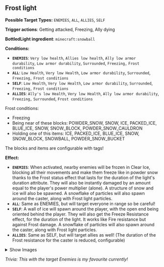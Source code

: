 ## <Asset location="lightwithin:particle/frost_light" title="Frost light"/> Frost light <Asset location="lightwithin:particle/frost_light" title="Frost light"/>

**Possible Target  Types:** `ENEMIES`, `ALL`, `ALLIES`, `SELF`

**Trigger actions**: Getting attacked, Freezing, Ally dying

**BottledLight ingredient**: `minecraft:snowball`

**Conditions:** 
- **`ENEMIES`**: `Very low health`, `Allies low health`, `Ally low armor durability`, `Low armor durability`, `Surrounded`, `Freezing,` `Frost conditions`
- **`ALL`**: `Low Health`, `Very low Health`, `Low armor durability`, `Surrounded`, `Freezing,` `Frost conditions`
- **`SELF`**: `Low Health`, `Very low Health`, `Low armor durability`, `Surrounded`, `Freezing,` `Frost conditions`
- **`ALLIES`**: `Ally's low Health`, `Very low Health`, `Ally low armor durability`, `Freezing,` `Surrounded`, `Frost conditions`

Frost conditions:
- Freezing
- Being near of these blocks: POWDER_SNOW, SNOW, ICE, PACKED_ICE, BLUE_ICE, SNOW, SNOW_BLOCK, POWDER_SNOW_CAULDRON
- Holding one of this items: ICE, PACKED_ICE, BLUE_ICE, SNOW, SNOW_BLOCK, SNOWBALL, POWDER_SNOW_BUCKET

The blocks and items are configurable with tags!

**Effect:**
- **`ENEMIES`**: When activated, nearby enemies will be frozen in Clear Ice, blocking all their movements and make them freeze like in powder snow thanks to the Frost status effect that lasts for the duration of the light's duration attribute. They will also be instantly damaged by an amount equal to the player's power multiplier (alone). A structure of snow and ice will also be spawned. 
A snowflake of particles will also spawn around the caster, along with Frost light particles.
- **`ALL`**: Same as ENEMIES, but will target everyone in range so be careful!
- **`SELF`**: A wall of ice will spawn around the player, with the open end being oriented behind the player. They will also get the Freeze Resistance effect, for the duration of the light. It works like Fire resistance but against Frost damage. A snowflake of particles will also spawn around the caster, along with Frost light particles.
- **`ALLIES`**: Same as SELF, but will target allies as well! (The duration of the Frost resistance for the caster is reduced, configurable)

<details>
  <summary>Show Images</summary>
  
  ![frost1](https://cdn.modrinth.com/data/f8LsKKPu/images/4237ec9db6973f0e757741d2d22c53d384b1856e.png)
![frost2](https://cdn.modrinth.com/data/f8LsKKPu/images/8bab1f6a7b9e0feff4edbf2a802f21183b9c10e4.png)

</details>

*Trivia: This with the target Enemies is my favourite currently!*
